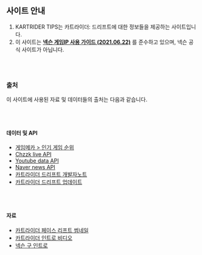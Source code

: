 ## 사이트 안내

1. KARTRIDER TIPS는 카트라이더: 드리프트에 대한 정보들을 제공하는 사이트입니다.
2. 이 사이트는 **<a href='https://member.nexon.com/policy/gameipguide.aspx?date=20210622' className='openInNew' target='_blank'>넥슨 게임IP 사용 가이드 (2021.06.22)</a>** 를 준수하고 있으며, 넥슨 공식 사이트가 아닙니다.

<br/><br/>

### 출처

이 사이트에 사용된 자료 및 데이터들의 출처는 다음과 같습니다.

<br/><br/>

#### 데이터 및 API
- <a href="https://www.gamemeca.com/ranking.php" target="_blank">게임메카 > 인기 게임 순위</a>
- <a href="https://blog.ssogari.dev/25" target="_blank">Chzzk live API</a>
- <a href="https://developers.google.com/youtube/v3?hl=ko" target="_blank">Youtube data API</a>
- <a href="https://developers.naver.com/docs/serviceapi/search/news/news.md#%EB%89%B4%EC%8A%A4" target="_blank">Naver news API</a>
- <a href="https://kartdrift.nexon.com/kartdrift/ko/news/announcement/list?searchKeywordType=THREAD_TITLE&keywords=%EA%B0%9C%EB%B0%9C%EC%9E%90%EB%85%B8%ED%8A%B8" target="_blank">카트라이더 드리프트 개발자노트</a>
- <a href="https://kartdrift.nexon.com/kartdrift/ko/news/update/list" target="_blank">카트라이더 드리프트 업데이트</a>

<br/><br/>

#### 자료
- <a href="https://namu.wiki/w/%ED%81%AC%EB%A0%88%EC%9D%B4%EC%A7%80%EB%A0%88%EC%9D%B4%EC%8B%B1%20%EC%B9%B4%ED%8A%B8%EB%9D%BC%EC%9D%B4%EB%8D%94/%EC%BA%90%EB%A6%AD%ED%84%B0/Face-lift" target="_blank">카트라이더 페이스 리프트 썸네일</a>
- <a href="https://youtu.be/RdvywfO4nmA?si=l4By0rAx38Ck_BqE" target="_blank">카트라이더 인트로 비디오</a>
- <a href="https://youtu.be/ITjkdcJb8ds?si=-fzbPgRvwWEUYhIU" target="_blank">넥슨 구 인트로</a>